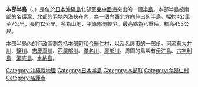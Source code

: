 {{unreferenced|time=2017-04-04T23:39:32+00:00}}
{{NoteTA
|G1 = Unit
}}
{{coord|26|40|00|N|127|56|00|E|region:JP-47|display=title}}
{{imageframe|width=300|align=right|content=
{{Image label begin|image=Map of Motobu Peninsula.png|width=300}}
<div class="label" style="position:absolute;left:28%;top:74%;">[[File:North_Pointer.svg|25px]]</div>
<div style="position:absolute;left:50%;top:45%;font-size:16px;">[[本部半島|本部半島]]</div>
<div style="position:absolute;left:2%;top:83%;font-size:11px;">[[沖繩本島|沖繩本島]]</div>
<div style="position:absolute;left:45%;top:5%;font-size:12px;">''[[東海|東海]]''</div>
<div style="position:absolute;left:53%;top:87%;font-size:12px;">''[[名護灣|名護灣]]''</div>
<div style="position:absolute;left:10%;top:13%;font-size:12px;">[[伊江島|伊江島]]</div>
<div style="position:absolute;left:17%;top:45%;font-size:12px;">[[水納島_(沖繩群島)|水納島]]</div>
<div style="position:absolute;left:30%;top:54%;font-size:12px;">[[瀨底島|瀨底島]]</div>
<div style="position:absolute;left:80%;top:12%;font-size:12px;">[[古宇利島|古宇利島]]</div>
<div style="position:absolute;left:81%;top:43%;font-size:12px;">[[屋我地島|屋我地島]]</div>
<div style="position:absolute;left:89.1%;top:56%;font-size:15px;color:red;">〇</div>
<div style="position:absolute;left:87%;top:65%;font-size:12px;">[[奥武島_(名護市)|奥武島]]</div>
<div style="position:absolute;left:74%;top:55%;font-size:10px;">''[[羽地內海|羽地內海]]''</div>
<div style="position:absolute;left:58%;top:55%;font-size:12px;">[[File:Fire.svg|10px]]</div>
<div style="position:absolute;left:54%;top:62%;font-size:11px;">[[八重岳|八重岳]]</div>
{{Image label end}}
|caption=本部半島及周邊區域
}}
'''本部半島'''（{{jpn|j=本部半島|hg=もとぶはんとう|rm=Motobu hantō|f=y}}、{{ryu|r=本部|kn=ムトゥーブ|rm=Mutuubu|f=y}}）是位於[[日本|日本]][[沖繩島|沖繩島]]北部至[[東中國海|東中國海]]突出的一個[[半島|半島]]。本部半島被南部的[[名護灣|名護灣]]、北部的[[羽地內海|羽地內海]]挾在內，為一個向西北方向伸出的半島。幅約4公里至7公里，長約12公里。多為山地，平原部份較少。最高點為八重岳，標高453公尺。

本部半島內的行政區劃包括[[本部町|本部町]]和[[今歸仁村|今歸仁村]]，以及名護市的一部份。河流有[[大井川_(沖繩縣)|大井川]]、[[鹽川_(沖繩縣)|鹽川]]、[[志慶真川|志慶真川]]、[[西屋部川|西屋部川]]、[[滿名川|滿名川]]、[[屋部川|屋部川]]。周圍的島嶼有[[伊江島|伊江島]]、[[古宇利島|古宇利島]]、[[瀨底島|瀨底島]]、[[水納島_(沖繩群島)|水納島]]。

{{日本的半島}}
[[Category:沖繩縣地理|Category:沖繩縣地理]]
[[Category:日本半島|Category:日本半島]]
[[Category:本部町|Category:本部町]]
[[Category:今歸仁村|Category:今歸仁村]]
[[Category:名護市|Category:名護市]]